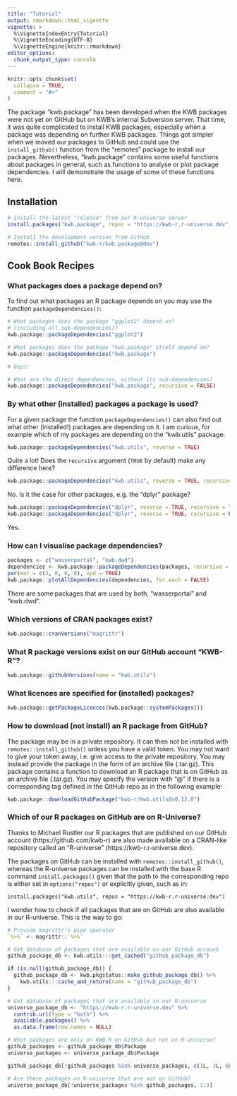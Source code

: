 ```yaml
---
title: "Tutorial"
output: rmarkdown::html_vignette
vignette: >
  %\VignetteIndexEntry{Tutorial}
  %\VignetteEncoding{UTF-8}
  %\VignetteEngine{knitr::rmarkdown}
editor_options: 
  chunk_output_type: console
---
```


```r
knitr::opts_chunk$set(
  collapse = TRUE,
  comment = "#>"
)
```

The package "kwb.package" has been developed when the KWB packages were not yet
on GitHub but on KWB's internal Subversion server. That time, it was quite
complicated to install KWB packages, especially when a package was depending
on further KWB packages. Things got simpler when we moved our packages to 
GitHub and could use the `install_github()` function from the "remotes" package
to install our packages. Nevertheless, "kwb.package" contains some useful 
functions about packages in general, such as functions to analyse or plot 
package dependencies. I will demonstrate the usage of some of these functions
here.

## Installation

```r
# Install the latest "release" from our R-universe server
install.packages("kwb.package", repos = "https://kwb-r.r-universe.dev")

# Install the development version from GitHub
remotes::install_github("kwb-r/kwb.package@dev")
```

## Cook Book Recipes

### What packages does a package depend on?

To find out what packages an R package depends on you may use the function `packageDependencies()`:

```r
# What packages does the package "ggplot2" depend on?
# (including all sub-dependencies)?
kwb.package::packageDependencies("ggplot2")

# What packages does the package "kwb.package" itself depend on?
kwb.package::packageDependencies("kwb.package")

# Oops!

# What are the direct dependencies, without its sub-dependencies?
kwb.package::packageDependencies("kwb.package", recursive = FALSE)
```

### By what other (installed) packages a package is used?

For a given package the function `packageDependencies()` can also find out
what other (installed!) packages are depending on it. I am curious, for example
which of my packages are depending on the "kwb.utils" package:

```r
kwb.package::packageDependencies("kwb.utils", reverse = TRUE)
```

Quite a lot!
Does the `recursive` argument (`TRUE` by default) make any difference here?

```r
kwb.package::packageDependencies("kwb.utils", reverse = TRUE, recursive = FALSE)
```

No. Is it the case for other packages, e.g. the "dplyr" package?

```r
kwb.package::packageDependencies("dplyr", reverse = TRUE, recursive = TRUE)
kwb.package::packageDependencies("dplyr", reverse = TRUE, recursive = FALSE)
```

Yes. 

### How can I visualise package dependencies?

```r
packages <- c("wasserportal", "kwb.dwd")
dependencies <- kwb.package::packageDependencies(packages, recursive = FALSE)
par(mar = c(3, 0, 6, 0), xpd = TRUE)
kwb.package::plotAllDependencies(dependencies, for.each = FALSE)
```

There are some packages that are used by both, "wasserportal" and "kwb.dwd".

### Which versions of CRAN packages exist?

```r
kwb.package::cranVersions("magrittr")
```

### What R package versions exist on our GitHub account "KWB-R"?

```r
kwb.package::githubVersions(name = "kwb.utils")
```

### What licences are specified for (installed) packages?

```r
kwb.package::getPackageLicences(kwb.package::systemPackages())
```

### How to download (not install) an R package from GitHub?

The package may be in a private repository. It can then not be installed with
`remotes::install_github()` unless you have a valid token. You may not want to
give your token away, i.e. give access to the private repository. You may
instead provide the package in the form of an archive file (.tar.gz). This
package contains a function to download an R package that is on GitHub as an
archive file (.tar.gz). You may specify the version with "@" if there is a 
corresponding tag defined in the GitHub repo as in the following example:

```r
kwb.package::downloadGitHubPackage("kwb-r/kwb.utils@v0.12.0")
```

### Which of our R packages on GitHub are on R-Universe?

Thanks to Michael Rustler our R packages that are published on our 
GitHub account (https://github.com/kwb-r) are also made available on a 
CRAN-like repository called an "R-universe" (https://kwb-r.r-universe.dev).

The packages on GitHub can be installed with `remotes::install_github()`, 
whereas the R-universe packages can be installed with the base R command
`install.packages()` given that the path to the corresponding repo is either
set in `options("repos")` or explicitly given, such as in:

```
install.packages("kwb.utils", repos = "https://kwb-r.r-universe.dev")
```
I wonder how to check if all packages that are on GitHub are also available
in our R-universe. This is the way to go:

```r
# Provide magrittr's pipe operator
`%>%` <- magrittr::`%>%`

# Get database of packages that are available on our GitHub account
github_package_db <- kwb.utils:::get_cached("github_package_db")

if (is.null(github_package_db)) {
  github_package_db <- kwb.pkgstatus::make_github_package_db() %>% 
    kwb.utils:::cache_and_return(name = "github_package_db")
}

# Get database of packages that are available in our R-universe
universe_package_db <- "https://kwb-r.r-universe.dev" %>% 
  contrib.url(type = "both") %>% 
  available.packages() %>% 
  as.data.frame(row.names = NULL)

# What packages are only on KWB-R on GitHub but not on R-universe?
github_packages <- github_package_db$Package
universe_packages <- universe_package_db$Package

github_package_db[!github_packages %in% universe_packages, c(1L, 3L, 6L)]

# Are there packages on R-universe that are not on GitHub?
universe_package_db[!universe_packages %in% github_packages, 1:3]
```
